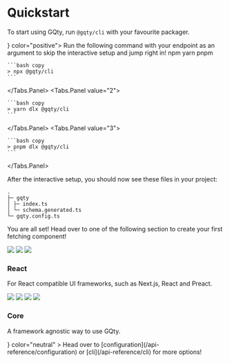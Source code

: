 
# Quickstart

To start using GQty, run `@gqty/cli` with your favourite packager.

<View paddingTop={5} paddingBottom={3}>
  <Alert title="Even Quicker Start!" icon={<CheckCircle />} color="positive">
    Run the following command with your endpoint as an argument to skip the
    interactive setup and jump right in!
  </Alert>
</View>

<Tabs>
  <View paddingBottom={3}>
    <Tabs.List>
      <Tabs.Item value="1">npm</Tabs.Item>
      <Tabs.Item value="2">yarn</Tabs.Item>
      <Tabs.Item value="3">pnpm</Tabs.Item>
    </Tabs.List>
  </View>
  <Tabs.Panel value="1">

    ```bash copy
    > npx @gqty/cli
    ```

  </Tabs.Panel>
  <Tabs.Panel value="2">

    ```bash copy
    > yarn dlx @gqty/cli
    ```

  </Tabs.Panel>
  <Tabs.Panel value="3">

    ```bash copy
    > pnpm dlx @gqty/cli
    ```

  </Tabs.Panel>
</Tabs>

After the interactive setup, you should now see these files in your project:

```
.
├─ gqty
│ ├─ index.ts
│ └─ schema.generated.ts
└─ gqty.config.ts

```

You are all set! Head over to one of the following section to create your first
fetching component!

<div className="mt-5 grid gap-4 grid-cols(1 lg:2) w-full">
  <Link
    className="inline-block rounded-lg border(& dark:gray-700) bg-gray(dark:800 hover:(200 dark:700)) p-5"
    href="/guides/react/read"
  >
    <div className="flex gap-2 flex-row">
      <Image width={36} height={36} src="/logo/nextjs.svg" />
      <Image width={36} height={36} src="/logo/react.svg" />
      <Image width={36} height={36} src="/logo/preact.svg" />
    </div>
    <h3 className="mt-2 text-lg font-bold">React</h3>
    <p>
      For React compatible UI frameworks, such as Next.js, React and Preact.
    </p>
  </Link>
  <Link
    className="inline-block rounded-lg border(& dark:gray-700) bg-gray(dark:800 hover:(200 dark:700)) p-5"
    href="/guides/core/resolve"
  >
    <div className="flex gap-2 flex-row">
      <Image width={36} height={36} src="/logo/svelte.svg" />
      <Image width={36} height={36} src="/logo/astro.svg" />
      <Image width={36} height={36} src="/logo/solid.svg" />
      <Image width={36} height={36} src="/logo/vue.svg" />
    </div>
    <h3 className="mt-2 text-lg font-bold">Core</h3>
    <p>A framework agnostic way to use GQty.</p>
  </Link>
</div>

<View paddingTop={5}>
  <Alert
    title="Didn't get what you want?"
    icon={<AlertTriangle />}
    color="neutral"
  >
    Head over to [configuration](/api-reference/configuration) or
    [cli](/api-reference/cli) for more options!
  </Alert>
</View>
